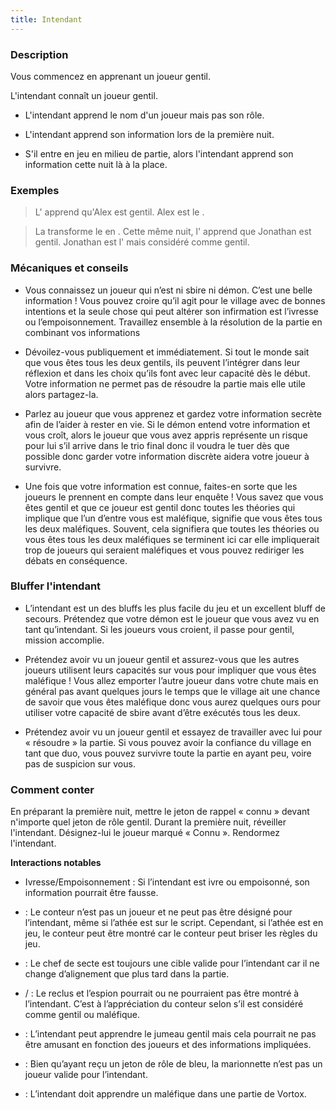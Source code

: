 ```yaml
---
title: Intendant
---
```



<Role INTENDANT header />

### Description

Vous commencez en apprenant un joueur gentil.

L'intendant connaît un joueur gentil.

-   L'intendant apprend le nom d'un joueur mais pas son rôle.

-   L'intendant apprend son information lors de la première nuit.

-   S'il entre en jeu en milieu de partie, alors l'intendant apprend son information cette nuit là à la place.

### Exemples

> L'<Role INTENDANT /> apprend qu'Alex est gentil. Alex est le <Role CROQUE_MORT />.

> La <Role VIEILLE_CHOUETTE /> transforme le <Role CULTIVATEUR_DE_PAVOT /> en <Role INTENDANT />. Cette même nuit, l'<Role INTENDANT /> apprend que Jonathan est gentil. Jonathan est l'<Role ESPION /> mais considéré comme gentil. 

### Mécaniques et conseils

- Vous connaissez un joueur qui n’est ni sbire ni démon. C’est une belle information ! Vous pouvez croire qu’il agit pour le village avec de bonnes intentions et la seule chose qui peut altérer son infirmation est l’ivresse ou l’empoisonnement. Travaillez ensemble à la résolution de la partie en combinant vos informations

- Dévoilez-vous publiquement et immédiatement. Si tout le monde sait que vous êtes tous les deux gentils, ils peuvent l’intégrer dans leur réflexion et dans les choix qu’ils font avec leur capacité dès le début. Votre information ne permet pas de résoudre la partie mais elle utile alors partagez-la.

- Parlez au joueur que vous apprenez et gardez votre information secrète afin de l’aider à rester en vie. Si le démon entend votre information et vous croît, alors le joueur que vous avez appris représente un risque pour lui s’il arrive dans le trio final donc il voudra le tuer dès que possible donc garder votre information discrète aidera votre joueur à survivre.

- Une fois que votre information est connue, faites-en sorte que les joueurs le prennent en compte dans leur enquête ! Vous savez que vous êtes gentil et que ce joueur est gentil donc toutes les théories qui implique que l’un d’entre vous est maléfique, signifie que vous êtes tous les deux maléfiques. Souvent, cela signifiera que toutes les théories ou vous êtes tous les deux maléfiques se terminent ici car elle impliquerait trop de joueurs qui seraient maléfiques et vous pouvez rediriger les débats en conséquence.

### Bluffer l'intendant

- L’intendant est un des bluffs les plus facile du jeu et un excellent bluff de secours. Prétendez que votre démon est le joueur que vous avez vu en tant qu’intendant. Si les joueurs vous croient, il passe pour gentil, mission accomplie.

- Prétendez avoir vu un joueur gentil et assurez-vous que les autres joueurs utilisent leurs capacités sur vous pour impliquer que vous êtes maléfique ! Vous allez emporter l’autre joueur dans votre chute mais en général pas avant quelques jours le temps que le village ait une chance de savoir que vous êtes maléfique donc vous aurez quelques ours pour utiliser votre capacité de sbire avant d’être exécutés tous les deux.

- Prétendez avoir vu un joueur gentil et essayez de travailler avec lui pour « résoudre » la partie. Si vous pouvez avoir la confiance du village en tant que duo, vous pouvez survivre toute la partie en ayant peu, voire pas de suspicion sur vous. 

### Comment conter

En préparant la première nuit, mettre le jeton de rappel « connu » devant n'importe quel jeton de rôle gentil. Durant la première nuit, réveiller l'intendant. Désignez-lui le joueur marqué « Connu ». Rendormez l'intendant.

**Interactions notables**

- Ivresse/Empoisonnement : Si l’intendant est ivre ou empoisonné, son information pourrait être fausse.

- <Role ATHEE /> : Le conteur n’est pas un joueur et ne peut pas être désigné pour l’intendant, même si l’athée est sur le script. Cependant, si l’athée est en jeu, le conteur peut être montré car le conteur peut briser les règles du jeu.

- <Role CHEF_DE_SECTE /> : Le chef de secte est toujours une cible valide pour l’intendant car il ne change d’alignement que plus tard dans la partie. 

- <Role RECLUS /> / <Role ESPION />:  Le reclus et l’espion pourrait ou ne pourraient pas être montré à l’intendant. C’est à l’appréciation du conteur selon s’il est considéré comme gentil ou maléfique. 

- <Role JUMEAU_MALEFIQUE />:  L’intendant peut apprendre le jumeau gentil mais cela pourrait ne pas être amusant en fonction des joueurs et des informations impliquées.

- <Role MARIONNETTE />: Bien qu’ayant reçu un jeton de rôle de bleu, la marionnette n’est pas un joueur valide pour l’intendant.

- <Role VORTOX />: L’intendant doit apprendre un maléfique dans une partie de Vortox.

